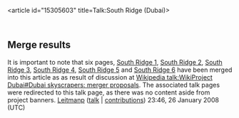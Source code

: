 <article id="15305603" title=Talk:South Ridge (Dubai)>
	<talkpage id="15305603" title="Talk:South Ridge (Dubai)">
{{WikiProjectBannerShell|1=
{{WikiProject United Arab Emirates|class=Stub|importance=Low|Dubai=yes|Dubai-importance=Low}}
{{WikiProject Architecture|class=Stub |importance=Low}}
{{WikiProject Skyscrapers|class=Stub |importance=Low}}
}}

==Merge results==
It is important to note that six pages, [[South Ridge 1]], [[South Ridge 2]], [[South Ridge 3]], [[South Ridge 4]], [[South Ridge 5]] and [[South Ridge 6]] have been merged into this article as as result of discussion at [[Wikipedia talk:WikiProject Dubai#Dubai skyscrapers: merger proposals]]. The associated talk pages were redirected to this talk page, as there was no content aside from project banners. [[User:Leitmanp|Leitmanp]] ([[User talk:Leitmanp|talk]] | [[Special:Contributions/Leitmanp|contributions]]) 23:46, 26 January 2008 (UTC)
	</talkpage>
</article>